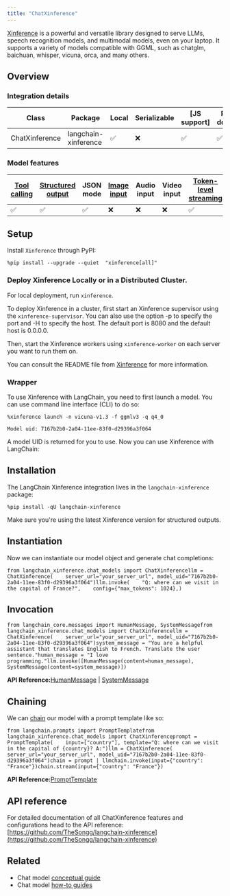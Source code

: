 ```yaml
---
title: "ChatXinference"
---
```


[Xinference](https://github.com/xorbitsai/inference) is a powerful and versatile library designed to serve LLMs, speech recognition models, and multimodal models, even on your laptop. It supports a variety of models compatible with GGML, such as chatglm, baichuan, whisper, vicuna, orca, and many others.

## Overview

### Integration details

| Class          | Package              | Local | Serializable | \[JS support] | Package downloads | Package latest |
| -------------- | -------------------- | ----- | ------------ | ------------- | ----------------- | -------------- |
| ChatXinference | langchain-xinference | ✅     | ❌            | ✅             | ✅                 | ✅              |

### Model features

| [Tool calling](/oss/how_to/tool_calling) | [Structured output](/oss/how_to/structured_output) | JSON mode | [Image input](/oss/how_to/multimodal_inputs) | Audio input | Video input | [Token-level streaming](/oss/how_to/chat_streaming) | Native async | [Token usage](/oss/how_to/chat_token_usage_tracking) | [Logprobs](/oss/how_to/logprobs) |
| ------------------------------------------ | ---------------------------------------------------- | --------- | ---------------------------------------------- | ----------- | ----------- | ----------------------------------------------------- | ------------ | ------------------------------------------------------ | ---------------------------------- |
| ✅                                          | ✅                                                    | ✅         | ❌                                              | ❌           | ❌           | ✅                                                     | ✅            | ❌                                                      | ❌                                  |

## Setup

Install `Xinference` through PyPI:

```
%pip install --upgrade --quiet  "xinference[all]"
```

### Deploy Xinference Locally or in a Distributed Cluster.

For local deployment, run `xinference`.

To deploy Xinference in a cluster, first start an Xinference supervisor using the `xinference-supervisor`. You can also use the option -p to specify the port and -H to specify the host. The default port is 8080 and the default host is 0.0.0.0.

Then, start the Xinference workers using `xinference-worker` on each server you want to run them on.

You can consult the README file from [Xinference](https://github.com/xorbitsai/inference) for more information.

### Wrapper

To use Xinference with LangChain, you need to first launch a model. You can use command line interface (CLI) to do so:

```
%xinference launch -n vicuna-v1.3 -f ggmlv3 -q q4_0
```

```
Model uid: 7167b2b0-2a04-11ee-83f0-d29396a3f064
```

A model UID is returned for you to use. Now you can use Xinference with LangChain:

## Installation

The LangChain Xinference integration lives in the `langchain-xinference` package:

```
%pip install -qU langchain-xinference
```

Make sure you're using the latest Xinference version for structured outputs.

## Instantiation

Now we can instantiate our model object and generate chat completions:

```
from langchain_xinference.chat_models import ChatXinferencellm = ChatXinference(    server_url="your_server_url", model_uid="7167b2b0-2a04-11ee-83f0-d29396a3f064")llm.invoke(    "Q: where can we visit in the capital of France?",    config={"max_tokens": 1024},)
```

## Invocation

```
from langchain_core.messages import HumanMessage, SystemMessagefrom langchain_xinference.chat_models import ChatXinferencellm = ChatXinference(    server_url="your_server_url", model_uid="7167b2b0-2a04-11ee-83f0-d29396a3f064")system_message = "You are a helpful assistant that translates English to French. Translate the user sentence."human_message = "I love programming."llm.invoke([HumanMessage(content=human_message), SystemMessage(content=system_message)])
```

**API Reference:**[HumanMessage](https://python.langchain.com/api_reference/core/messages/langchain_core.messages.human.HumanMessage.html) | [SystemMessage](https://python.langchain.com/api_reference/core/messages/langchain_core.messages.system.SystemMessage.html)

## Chaining

We can [chain](/oss/how_to/sequence) our model with a prompt template like so:

```
from langchain.prompts import PromptTemplatefrom langchain_xinference.chat_models import ChatXinferenceprompt = PromptTemplate(    input=["country"], template="Q: where can we visit in the capital of {country}? A:")llm = ChatXinference(    server_url="your_server_url", model_uid="7167b2b0-2a04-11ee-83f0-d29396a3f064")chain = prompt | llmchain.invoke(input={"country": "France"})chain.stream(input={"country": "France"})
```

**API Reference:**[PromptTemplate](https://python.langchain.com/api_reference/core/prompts/langchain_core.prompts.prompt.PromptTemplate.html)

## API reference

For detailed documentation of all ChatXinference features and configurations head to the API reference: [https://github.com/TheSongg/langchain-xinference](https://github.com/TheSongg/langchain-xinference)

## Related

* Chat model [conceptual guide](/oss/concepts/chat_models)
* Chat model [how-to guides](/oss/how_to/#chat-models)
